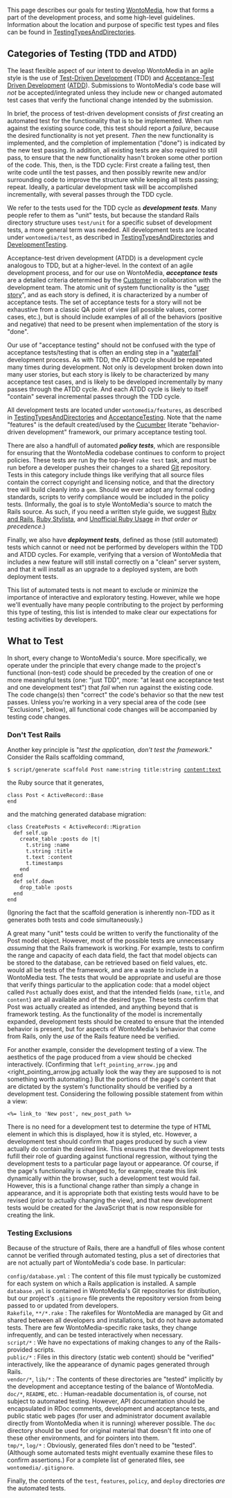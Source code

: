This page describes our goals for testing [[WontoMedia]], how that
forms a part of the development process, and some high-level
guidelines.  Information about the location and purpose of specific
test types and files can be found in [[TestingTypesAndDirectories]].



== Categories of Testing (TDD and ATDD) ==

The least flexible aspect of our intent to develop WontoMedia in an
agile style is the use of [[Wikipedia:Test_driven_development|Test-Driven Development]] (TDD) and
[http://testdrivendeveloper.com/2008/04/02/AcceptanceTestDrivenDevelopmentExplained.aspx Acceptance-Test Driven Development]
([http://testobsessed.com/wordpress/wp-content/uploads/2008/12/atddexample.pdf ATDD]).
Submissions to WontoMedia's code base will ''not'' be
accepted/integrated unless they include new or changed automated test
cases that verify the functional change intended by the submission.

In brief, the process of test-driven development consists of ''first''
creating an automated test for the functionality that is to be
implemented.  When run against the existing source code, this test
should report a ''failure'', because the desired functionality is not
yet present.  ''Then'' the new functionality is implemented, and the
completion of implementation ("done") is indicated by the new test
passing.  In addition, all existing tests are also required to still
pass, to ensure that the new functionality hasn't broken some other
portion of the code.  This, then, is the TDD cycle: First create a
failing test, then write code until the test passes, and then possibly
rewrite new and/or surrounding code to improve the structure while
keeping all tests passing; repeat.  Ideally, a particular development
task will be accomplished incrementally, with several passes through
the TDD cycle.

We refer to the tests used for the TDD cycle as
'''''development tests'''''.  Many people refer to them as "unit"
tests, but because the standard Rails directory structure uses
<tt>test/unit</tt> for a specific subset of development tests, a more
general term was needed.  All development tests are located under
<tt>wontomedia/test</tt>, as described in
[[TestingTypesAndDirectories]] and [[DevelopmentTesting]].

Acceptance-test driven development (ATDD) is a development cycle
analogous to TDD, but at a higher-level.  In the context of an agile
development process, and for our use on WontoMedia,
'''''acceptance tests''''' are a detailed criteria determined by the
[[Customer]] in collaboration with the development team.  The atomic
unit of system functionality is the
"[http://www.mountaingoatsoftware.com/article_view/27 user story]",
and as each story is defined, it is characterized by a number of
acceptance tests.  The set of acceptance tests for a story will not be
exhaustive from a classic QA point of view (all possible values,
corner cases, etc.), but is should include examples of all of the
behaviors (positive and negative) that need to be present when
implementation of the story is "done".

Our use of "acceptance testing" should not be confused with the type
of acceptance tests/testing that is often an ending step in a
"[[Wikipedia:Waterfall_model|waterfall]]" development process.  As
with TDD, the ATDD cycle should be repeated many times during
development.  Not only is development broken down into many user
stories, but each story is likely to be characterized by many
acceptance test cases, and is likely to be developed incrementally by
many passes through the ATDD cycle.  And each ATDD cycle is likely to
itself "contain" several incremental passes through the TDD cycle.

All development tests are located under <tt>wontomedia/features</tt>,
as described in [[TestingTypesAndDirectories]] and
[[AcceptanceTesting]].  Note that the name "features" is the default
created/used by the [http://cukes.info/ Cucumber] literate
"behavior-driven development" framework, our primary acceptance
testing tool.

There are also a handfull of automated '''''policy tests''''', which
are responsible for ensuring that the WontoMedia codebase continues to
conform to project policies.  These tests are run by the top-level
<tt>rake test</tt> task, and must be run before a developer pushes
their changes to a shared [[Git]] repository.  Tests in this category
include things like verifying that all source files contain the
correct copyright and licensing notice, and that the directory tree
will build cleanly into a <tt>gem</tt>.  Should we ever adopt any
formal coding standards, scripts to verify compliance would be
included in the policy tests.  (Informally, the goal is to style
WontoMedia's source to match the Rails source.  As such, if you need a
written style guide, we suggest
[http://www.pathf.com/blogs/ruby-and-rails-style-guide/ Ruby and Rails],
[http://www.pathf.com/blogs/2008/10/ruby-stylista/ Ruby Stylista], and
[http://www.caliban.org/ruby/rubyguide.shtml Unofficial Ruby Usage]
''in that order or precedence''.)

Finally, we also have '''''deployment tests''''', defined as
those (still automated) tests which cannot or need not be performed by
developers within the TDD and ATDD cycles.  For example, verifying
that a version of WontoMedia that includes a new feature will still
install correctly on a "clean" server system, and that it will install
as an upgrade to a deployed system, are both deployment tests.

This list of automated tests is not meant to exclude or minimize the
importance of interactive and exploratory testing.  However, while we
hope we'll eventually have many people contributing to the project by
performing this type of testing, this list is intended to make clear
our expectations for testing activities by developers.

== What to  Test ==

In short, every change to WontoMedia's source.  More specifically, we
operate under the principle that every change made to the project's
functional (non-test) code should be preceded by the creation of one
or more meaningful tests (one: "just TDD", more: "at least one
acceptance test and one development test") that ''fail'' when run
against the existing code.  The code change(s) then "correct" the
code's behavior so that the new test passes.  Unless you're working in
a very special area of the code (see "Exclusions", below), all
functional code changes will be accompanied by testing code changes.

=== Don't Test Rails ===

Another key principle is "''test the application, don't test the framework''."
Consider the Rails scaffolding command,

 $ script/generate scaffold Post name:string title:string content:text

the Ruby source that it generates,

 class Post < ActiveRecord::Base
 end

and the matching generated database migration:

 class CreatePosts < ActiveRecord::Migration
   def self.up
     create_table :posts do |t|
       t.string :name
       t.string :title
       t.text :content
       t.timestamps
     end
   end
   def self.down
     drop_table :posts
   end
 end

(Ignoring the fact that the scaffold generation is inherently non-TDD
as it generates both tests and code simultaneously.)

A great many "unit" tests could be written to verify the functionality
of the Post model object.  However, most of the possible tests are
unnecessary ''assuming'' that the Rails framework is working.  For
example, tests to confirm the range and capacity of each data field,
the fact that model objects can be stored to the database, can be
retrieved based on field values, etc. would all be tests of the
framework, and are a waste to include in a WontoMedia test.  The tests
that would be appropriate and useful are those that verify things
particular to the application code: that a model object called
<tt>Post</tt> actually does exist, and that the intended fields
(<tt>name</tt>, <tt>title</tt>, and <tt>content</tt>) are all
available and of the desired type.  These tests confirm that Post was
actually created as intended, and anything beyond that is framework
testing.  As the functionality of the model is incrementally expanded,
development tests should be created to ensure that the intended
behavior is present, but for aspects of WontoMedia's behavior that
come from Rails, only the ''use'' of the Rails feature need be
verified.

For another example, consider the development testing of a view.  The
aesthetics of the page produced from a view should be checked
interactively.  (Confirming that <tt>left_pointing_arrow.jpg</tt> and
<right_pointing_arrow.jpg</tt> actually look the way they are supposed
to is not something worth automating.)  But the portions of the page's
content that are dictated by the system's functionality should be
verified by a development test.  Considering the following possible
statement from within a view:

 <%= link_to 'New post', new_post_path %>

There is no need for a development test to determine the type of HTML
element in which this is displayed, how it is styled, etc.  However, a
development test should confirm that pages produced by such a view
actually do contain the desired link.  This ensures that the
development tests fufill their role of guarding against functional
regression, without tying the development tests to a particular page
layout or appearance.  Of course, if the page's functionality is
changed to, for example, create this link dynamically within the
browser, such a development test would fail.  However, this is a
functional change rather than simply a change in appearance, and it is
appropriate both that existing tests would have to be revised (prior
to actually changing the view), and that new development tests would
be created for the JavaScript that is now responsible for creating the
link.


=== Testing Exclusions ===

Because of the structure of Rails, there are a handfull of files whose
content cannot be verified through automated testing, plus a set of
directories that are not actually part of WontoMedia's code base.  In
particular:

; <tt>config/database.yml</tt> : The content of this file must typically be customized for each system on which a Rails application is installed.  A sample <tt>database.yml</tt> is contained in WontoMedia's Git repositories for distribution, but our project's <tt>.gitignore</tt> file prevents the repository version from being passed to or updated from developers.
; <tt>Rakefile</tt>, <tt>**/*.rake</tt> : The rakefiles for WontoMedia are managed by Git and shared between all developers and installations, but do not have automated tests.  There are few WontoMedia-specific rake tasks, they change infrequently, and can be tested interactively when necessary.
; <tt>script/*</tt> : We have no expectations of making changes to any of the Rails-provided scripts.
; <tt>public/*</tt> : Files in this directory (static web content) should be "verified" interactively, like the appearance of dynamic pages generated through Rails.
; <tt>vendor/*</tt>, <tt>lib/*</tt> : The contents of these directories are "tested" implicitly by the development and acceptance testing of the balance of WontoMedia.
; <tt>doc/*</tt>, <tt>README</tt>, etc. : Human-readable documentation is, of course, not subject to automated testing.  However, API documentation should be encapsulated in RDoc comments, development and acceptance tests, and public static web pages (for user and administrator document available directly from WontoMedia when it is running) wherever possible.  The <tt>doc</tt> directory should be used for original material that doesn't fit into one of these other environments, and for pointers into them.
; <tt>tmp/*</tt>, <tt>log/*</tt> : Obviously, generated files don't need to be "tested".  (Although some automated tests might eventually examine these files to confirm assertions.)  For a complete list of generated files, see <tt>wontomedia/.gitignore</tt>.

Finally, the contents of the <tt>test</tt>, <tt>features</tt>,
<tt>policy</tt>, and <tt>deploy</tt> directories ''are'' the automated
tests.
